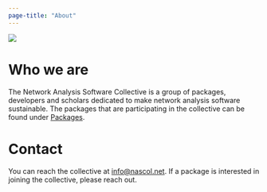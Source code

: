 ```yaml
---
page-title: "About"
---
```


![](assets/logo/logo_nobg.png)

# Who we are

The Network Analysis Software Collective is a group of packages, developers and scholars dedicated to make
network analysis software sustainable. The packages that are participating in the collective can be found under [Packages](packages/).

# Contact

You can reach the collective at [info@nascol.net](mailto:info@nascol.net).
If a package is interested in joining the collective, please reach out.